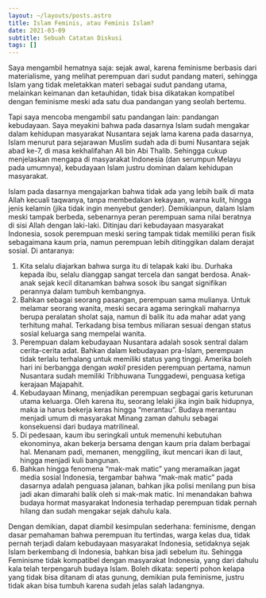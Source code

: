 ```yaml
---
layout: ~/layouts/posts.astro
title: Islam Feminis, atau Feminis Islam?
date: 2021-03-09
subtitle: Sebuah Catatan Diskusi
tags: []
---
```


Saya mengambil hematnya saja: sejak awal, karena feminisme berbasis dari materialisme, yang melihat perempuan dari sudut pandang materi, sehingga Islam yang tidak meletakkan materi sebagai sudut pandang utama, melainkan keimanan dan ketauhidan, tidak bisa dikatakan kompatibel dengan feminisme meski ada satu dua pandangan yang seolah bertemu.

Tapi saya mencoba mengambil satu pandangan lain: pandangan kebudayaan. Saya meyakini bahwa pada dasarnya Islam sudah mengakar dalam kehidupan masyarakat Nusantara sejak lama karena pada dasarnya, Islam menurut para sejarawan Muslim sudah ada di bumi Nusantara sejak abad ke-7, di masa kekhalifahan Ali bin Abi Thalib. Sehingga cukup menjelaskan mengapa di masyarakat Indonesia (dan serumpun Melayu pada umumnya), kebudayaan Islam justru dominan dalam kehidupan masyarakat.

Islam pada dasarnya mengajarkan bahwa tidak ada yang lebih baik di mata Allah kecuali taqwanya, tanpa membedakan kekayaan, warna kulit, hingga jenis kelamin (jika tidak ingin menyebut gender). Demikianpun, dalam Islam meski tampak berbeda, sebenarnya peran perempuan sama nilai beratnya di sisi Allah dengan laki-laki. Ditinjau dari kebudayaan masyarakat Indonesia, sosok perempuan meski sering tampak tidak memiliki peran fisik sebagaimana kaum pria, namun perempuan lebih ditinggikan dalam derajat sosial. Di antaranya:

1. Kita selalu diajarkan bahwa surga itu di telapak kaki ibu. Durhaka kepada ibu, selalu dianggap sangat tercela dan sangat berdosa. Anak-anak sejak kecil ditanamkan bahwa sosok ibu sangat signifikan perannya dalam tumbuh kembangnya.
2. Bahkan sebagai seorang pasangan, perempuan sama mulianya. Untuk melamar seorang wanita, meski secara agama seringkali maharnya berupa peralatan sholat saja, namun di balik itu ada mahar adat yang terhitung mahal. Terkadang bisa tembus miliaran sesuai dengan status sosial keluarga sang mempelai wanita.
3. Perempuan dalam kebudayaan Nusantara adalah sosok sentral dalam cerita-cerita adat. Bahkan dalam kebudayaan pra-Islam, perempuan tidak terlalu terhalang untuk memiliki status yang tinggi. Amerika boleh hari ini berbangga dengan _wakil_ presiden perempuan pertama, namun Nusantara sudah memiliki Tribhuwana Tunggadewi, penguasa ketiga kerajaan Majapahit.
4. Kebudayaan Minang, menjadikan perempuan segbagai garis keturunan utama keluarga. Oleh karena itu, seorang lelaki jika ingin baik hidupnya, maka ia harus bekerja keras hingga “merantau”. Budaya merantau menjadi umum di masyarakat Minang zaman dahulu sebagai konsekuensi dari budaya matrilineal.
5. Di pedesaan, kaum ibu seringkali untuk memenuhi kebutuhan ekonominya, akan bekerja bersama dengan kaum pria dalam berbagai hal. Menanam padi, memanen, menggiling, ikut mencari ikan di laut, hingga menjadi kuli bangunan.
6. Bahkan hingga fenomena “mak-mak matic” yang meramaikan jagat media sosial Indonesia, tergambar bahwa “mak-mak matic” pada dasarnya adalah penguasa jalanan, bahkan jika polisi menilang pun bisa jadi akan dimarahi balik oleh si mak-mak matic. Ini menandakan bahwa budaya hormat masyarakat Indonesia terhadap perempuan tidak pernah hilang dan sudah mengakar sejak dahulu kala.

Dengan demikian, dapat diambil kesimpulan sederhana: feminisme, dengan dasar pemahaman bahwa perempuan itu tertindas, warga kelas dua, tidak pernah terjadi dalam kebudayaan masyarakat Indonesia, setidaknya sejak Islam berkembang di Indonesia, bahkan bisa jadi sebelum itu. Sehingga Feminisme tidak kompatibel dengan masyarakat Indonesia, yang dari dahulu kala telah terpengaruh budaya Islam. Boleh dikata: seperti pohon kelapa yang tidak bisa ditanam di atas gunung, demikian pula feminisme, justru tidak akan bisa tumbuh karena sudah jelas salah ladangnya.

